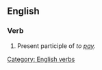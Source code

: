 ==English==

===Verb===
'''{{PAGENAME}}'''
# Present participle of ''to [[pay]].''

[[Category: English verbs]]
